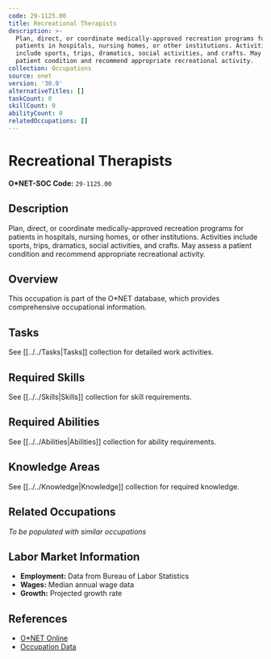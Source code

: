 ```yaml
---
code: 29-1125.00
title: Recreational Therapists
description: >-
  Plan, direct, or coordinate medically-approved recreation programs for
  patients in hospitals, nursing homes, or other institutions. Activities
  include sports, trips, dramatics, social activities, and crafts. May assess a
  patient condition and recommend appropriate recreational activity.
collection: Occupations
source: onet
version: '30.0'
alternativeTitles: []
taskCount: 0
skillCount: 0
abilityCount: 0
relatedOccupations: []
---
```

# Recreational Therapists

**O*NET-SOC Code:** `29-1125.00`

## Description

Plan, direct, or coordinate medically-approved recreation programs for patients in hospitals, nursing homes, or other institutions. Activities include sports, trips, dramatics, social activities, and crafts. May assess a patient condition and recommend appropriate recreational activity.

## Overview

This occupation is part of the O*NET database, which provides comprehensive occupational information.

## Tasks

See [[../../Tasks|Tasks]] collection for detailed work activities.

## Required Skills

See [[../../Skills|Skills]] collection for skill requirements.

## Required Abilities

See [[../../Abilities|Abilities]] collection for ability requirements.

## Knowledge Areas

See [[../../Knowledge|Knowledge]] collection for required knowledge.

## Related Occupations

*To be populated with similar occupations*

## Labor Market Information

- **Employment:** Data from Bureau of Labor Statistics
- **Wages:** Median annual wage data
- **Growth:** Projected growth rate

## References

- [O*NET Online](https://www.onetonline.org/link/summary/29-1125.00)
- [Occupation Data](https://www.onetcenter.org/)
